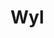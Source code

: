 
# Wyl
<ProjectDetails
  floatRight
  region="Dorne"
  house="House Wyl"
  type="Castle"
  status="Redo In Progress"
  warp="/warp wyl"
  projectLead="Endymion"
  dateStarted="2018-12-24T08:00:00+00:00"
  dateCompleted="undefined"
/>
